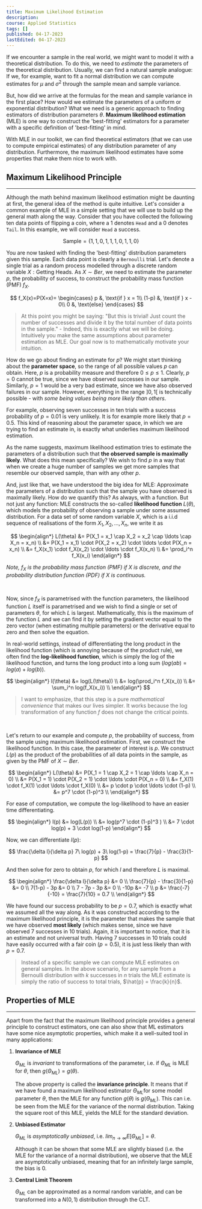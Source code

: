 ```yaml
---
title: Maximum Likelihood Estimation
description:
course: Applied Statistics
tags: []
published: 04-17-2023
lastEdited: 04-17-2023
---
```


If we encounter a sample in the real world, we might want to model it with a
theoretical distribution. To do this, we need to _estimate_ the parameters of
the theoretical distribution. Usually, we can find a natural sample analogue: If
we, for example, want to fit a normal distribution we can compute estimates for
$\mu$ and $\sigma^2$ through the sample mean and sample variance.

But, how did we arrive at the formulas for the mean and sample variance in the
first place? How would we estimate the parameters of a uniform or exponential
distribution? What we need is a generic approach to finding estimators of
distribution parameters $\theta$. **Maximum likelihood estimation** (MLE) is one
way to construct the 'best-fitting' estimators for a parameter with a specific
definition of 'best-fitting' in mind.

With MLE in our toolkit, we can find theoretical estimators (that we can use to
compute empirical estimates) of any distribution parameter of any distribution.
Furthermore, the maximum likelihood estimates have some properties that make
them nice to work with.

## Maximum Likelihood Principle

---

Although the math behind maximum likelihood estimation might be daunting at
first, the general idea of the method is quite intuitive. Let's consider a
common example of MLE in a simple setting that we will use to build up the
general math along the way. Consider that you have collected the following ten
data points of flipping a coin, where a $1$ denotes `Head` and a $0$ denotes
`Tail`. In this example, we will consider `Head` a success.

$$
\text{Sample} = \{1, 1, 0, 1, 1, 1, 0, 1, 1, 0\}
$$

You are now tasked with finding the 'best-fitting' distribution parameters given
this sample. Each data point is clearly a `Bernoulli` trial. Let's denote a
single trial as a random process modelled through a discrete random variable
$X : \text{Getting Heads}$. As $X \sim Ber$, we need to estimate the parameter
$p$, the probability of success, to construct the probability mass function
(PMF) $f_X$.

$$
f_X(x)=P(X=x)=
\begin{cases}
p     &, \text{if } x = 1\\
(1-p) &, \text{if } x - 0\\
0     &, \text{else}
\end{cases}
$$

> At this point you might be saying: "But this is trivial! Just count the number
> of successes and divide it by the total number of data points in the
> sample." - Indeed, this is exactly what we will be doing. Intuitively you make
> the same assumptions about parameter estimation as MLE. Our goal now is to
> mathematically motivate your intuition.

How do we go about finding an estimate for $p$? We might start thinking about
the **parameter space**, so the range of all possible values $p$ can obtain.
Here, $p$ is a probability measure and therefore $0 \le p \le 1$. Clearly,
$p = 0$ cannot be true, since we have observed successes in our sample.
Similarly, $p = 1$ would be a very bad estimate, since we have also observed
failures in our sample. However, everything in the range $]0, 1[$ is technically
possible - with _some being values being more likely than others_.

For example, observing seven successes in ten trials with a success probability
of $p=0.01$ is very unlikely. It is for example more likely that $p=0.5$. This
kind of reasoning about the parameter space, in which we are trying to find an
estimate in, is exactly what underlies maximum likelihood estimation.

As the name suggests, maximum likelihood estimation tries to estimate the
parameters of a distribution such that **the observed sample is maximally
likely**. What does this mean specifically? We wish to find $p$ in a way that
when we create a huge number of samples we get more samples that resemble our
observed sample, than with any other $p$.

And, just like that, we have understood the big idea for MLE: Approximate the
parameters of a distribution such that the sample you have observed is maximally
likely. How do we quantify this? As always, with a function. But not just any
function: MLE constructs the so-called **likelihood function** $L(\theta)$,
which models the probability of observing a sample under some assumed
distribution. For a data set of some random variable $X$, which is a i.i.d
sequence of realisations of the form $X_1, X_2, ..., X_n$, we write it as

$$
\begin{align*}
L(\theta) &= P(X_1 = x_1 \cap X_2 = x_2 \cap \ldots \cap X_n = x_n) \\
          &= P(X_1 = x_1) \cdot P(X_2 = x_2) \cdot \ldots \cdot P(X_n = x_n) \\
          &= f_X(x_1) \cdot f_X(x_2) \cdot \ldots \cdot f_X(x_n) \\
          &= \prod_i^n f_X(x_i)
\end{align*}
$$

_Note, $f_X$ is the probability mass function (PMF) if $X$ is discrete, and the
probability distribution function (PDF) if $X$ is continuous._

<br />

Now, since $f_X$ is parametrised with the function parameters, the likelihood
function $L$ itself is parametrised and we wish to find a single or set of
parameters $\theta$, for which $L$ is largest. Mathematically, this is the
maximum of the function $L$ and we can find it by setting the gradient vector
equal to the zero vector (when estimating multiple parameters) or the derivative
equal to zero and then solve the equation.

In real-world settings, instead of differentiating the long product in the
likelihood function (which is annoying because of the product rule), we often
find the **log-likelihood function**, which is simply the log of the likelihood
function, and turns the long product into a long sum ($log(ab)=log(a)+log(b)$).

$$
\begin{align*}
l(\theta) &= log(L(\theta)) \\
          &= log(\prod_i^n f_X(x_i)) \\
          &= \sum_i^n log(f_X(x_i)) \\
\end{align*}
$$

> I want to emphasize, that this step is a pure _mathematical convenience_ that
> makes our lives simpler. It works because the log transformation of any
> function $f$ does not change the critical points.

<br />

Let's return to our example and compute $p$, the probability of success, from
the sample using maximum likelihood estimation. First, we construct the
likelihood function. In this case, the parameter of interest is $p$. We
construct $L(p)$ as the product of the probabilities of all data points in the
sample, as given by the PMF of $X \sim Ber$.

$$
\begin{align*}
L(\theta) &= P(X_1 = 1 \cap X_2 = 1 \cap \ldots \cap X_n = 0) \\
          &= P(X_1 = 1) \cdot P(X_2 = 1) \cdot \ldots \cdot P(X_n = 0) \\
          &= f_X(1) \cdot f_X(1) \cdot \ldots \cdot f_X(0) \\
          &= p \cdot p \cdot \ldots \cdot (1-p) \\
          &= p^7 \cdot (1-p)^3 \\
\end{align*}
$$

For ease of computation, we compute the log-likelihood to have an easier time
differentiating.

$$
\begin{align*}
l(p) &= log(L(p)) \\
          &= log(p^7 \cdot (1-p)^3 ) \\
          &= 7 \cdot log(p) + 3 \cdot log(1-p)
\end{align*}
$$

Now, we can differentiate $l(p)$:

$$
\frac{\delta l}{\delta p} 7\ log(p) + 3\ log(1-p) = \frac{7}{p} - \frac{3}{1-p}
$$

And then solve for zero to obtain $p$, for which $l$ and therefore $L$ is
maximal.

$$
\begin{align*}
\frac{\delta l}{\delta p} &= 0 \\
\frac{7}{p} - \frac{3}{1-p} &= 0 \\
7(1-p) - 3p &= 0 \\
7 - 7p - 3p &= 0 \\
-10p &= -7 \\
p &= \frac{-7}{-10} = \frac{7}{10} = 0.7 \\
\end{align*}
$$

We have found our success probability to be $p=0.7$, which is exactly what we
assumed all the way along. As it was constructed according to the maximum
likelihood principle, it is the parameter that makes the sample that we have
observed **most likely** (which makes sense, since we have observed 7 successes
in 10 trials). Again, it is important to notice, that it is an estimate and not
universal truth. Having 7 successes in 10 trials could have easily occurred with
a fair coin ($p=0.5$), it is just less likely than with $p=0.7$.

> Instead of a specific sample we can compute MLE estimates on general samples.
> In the above scenario, for any sample from a Bernoulli distribution with $k$
> successes in $n$ trials the MLE estimate is simply the ratio of success to
> total trials, $\hat{p} = \frac{k}{n}$.

## Properties of MLE

---

Apart from the fact that the maximum likelihood principle provides a general
principle to construct estimators, one can also show that ML estimators have
some nice asymptotic properties, which make it a well-suited tool in many
applications:

1. **Invariance of MLE**

   $\Theta_{ML}$ is _invariant_ to transformations of the parameter, i.e. if
   $\Theta_{ML}$ is MLE for $\theta$, then $g(\Theta_{ML})=g(\theta)$.

   The above property is called the **invariance principle**. It means that if
   we have found a maximum likelihood estimator $\Theta_{ML}$for some model
   parameter $\theta$, then the MLE for any function $g(\theta)$ is
   $g(\Theta_{ML})$. This can i.e. be seen from the MLE for the variance of the
   normal distribution. Taking the square root of this MLE, yields the MLE for
   the standard deviation.

2. **Unbiased Estimator**

   $\Theta_{ML}$ is _asymptotically unbiased_, i.e.
   $lim_{n \to
   \infty}E[\Theta_{ML}]=\theta$.

   Although it can be shown that some MLE are slightly biased (i.e. the MLE for
   the variance of a normal distribution), we observe that the MLE are
   asymptotically unbiased, meaning that for an infinitely large sample, the
   bias is $0$.

3. **Central Limit Theorem**

   $\Theta_{ML}$ can be approximated as a normal random variable, and can be
   transformed into a $N(0,1)$ distribution through the CLT.
